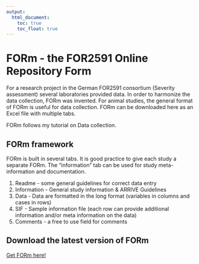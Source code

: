 ---
output:
  html_document: 
    toc: true
    toc_float: true
---

# FORm - the FOR2591 Online Repository Form
For a research project in the German FOR2591 consortium (Severity assessment) several laboratories provided data. In order to harmonize the data collection, FORm was invented. For animal studies, the general format of FORm is useful for data collection.
FORm can be downloaded here as an Excel file with multiple tabs.

FORm follows my tutorial on Data collection.

## FORm framework
FORm is built in several tabs. It is good practice to give each study a separate FORm. The "information" tab can be used for study meta-information and documentation.

1. Readme - some general guidelines for correct data entry
2. Information - General study information & ARRIVE Guidelines
3. Data - Data are formatted in the long format (variables in columns and cases in rows)
4. SIF - Sample information file (each row can provide additional information and/or meta information on the data)
5. Comments - a free to use field for comments

## Download the latest version of FORm
[Get FORm here!](https://talbotsr.com/content/FORm_1.1.1.xlsx)

